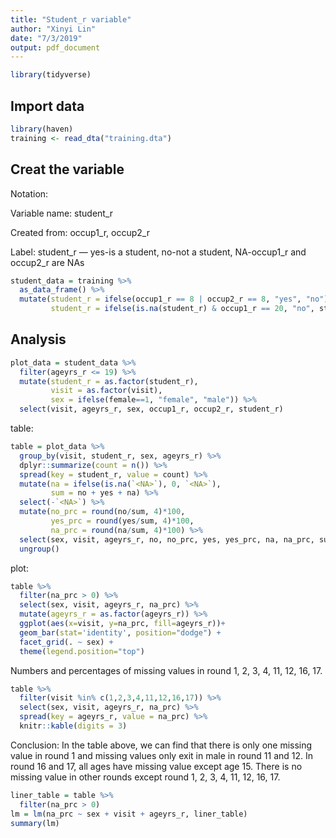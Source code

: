 ```yaml
---
title: "Student_r variable"
author: "Xinyi Lin"
date: "7/3/2019"
output: pdf_document
---
```


```r
library(tidyverse)
```

## Import data

```r
library(haven)
training <- read_dta("training.dta")
```

## Creat the variable

Notation:

Variable name: student_r

Created from: occup1_r, occup2_r

Label: student_r — yes-is a student, no-not a student, NA-occup1_r and occup2_r are NAs

```r
student_data = training %>%
  as_data_frame() %>%
  mutate(student_r = ifelse(occup1_r == 8 | occup2_r == 8, "yes", "no"),
         student_r = ifelse(is.na(student_r) & occup1_r == 20, "no", student_r))
```

## Analysis

```r
plot_data = student_data %>% 
  filter(ageyrs_r <= 19) %>% 
  mutate(student_r = as.factor(student_r),
         visit = as.factor(visit),
         sex = ifelse(female==1, "female", "male")) %>% 
  select(visit, ageyrs_r, sex, occup1_r, occup2_r, student_r)
```

table:

```r
table = plot_data %>%
  group_by(visit, student_r, sex, ageyrs_r) %>%
  dplyr::summarize(count = n()) %>%
  spread(key = student_r, value = count) %>% 
  mutate(na = ifelse(is.na(`<NA>`), 0, `<NA>`),
         sum = no + yes + na) %>% 
  select(-`<NA>`) %>%
  mutate(no_prc = round(no/sum, 4)*100, 
         yes_prc = round(yes/sum, 4)*100, 
         na_prc = round(na/sum, 4)*100) %>%
  select(sex, visit, ageyrs_r, no, no_prc, yes, yes_prc, na, na_prc, sum) %>%
  ungroup()
```

plot:

```r
table %>% 
  filter(na_prc > 0) %>% 
  select(sex, visit, ageyrs_r, na_prc) %>% 
  mutate(ageyrs_r = as.factor(ageyrs_r)) %>% 
  ggplot(aes(x=visit, y=na_prc, fill=ageyrs_r))+
  geom_bar(stat='identity', position="dodge") +
  facet_grid(. ~ sex) +
  theme(legend.position="top")
```

Numbers and percentages of missing values in round 1, 2, 3, 4, 11, 12, 16, 17.

```r
table %>%
  filter(visit %in% c(1,2,3,4,11,12,16,17)) %>% 
  select(sex, visit, ageyrs_r, na_prc) %>% 
  spread(key = ageyrs_r, value = na_prc) %>% 
  knitr::kable(digits = 3)
```

Conclusion:
In the table above, we can find that there is only one missing value in round 1 and missing values only exit in male in round 11 and 12. In round 16 and 17, all ages have missing value except age 15. There is no missing value in other rounds except round 1, 2, 3, 4, 11, 12, 16, 17.

```r
liner_table = table %>% 
  filter(na_prc > 0)
lm = lm(na_prc ~ sex + visit + ageyrs_r, liner_table) 
summary(lm)
```

